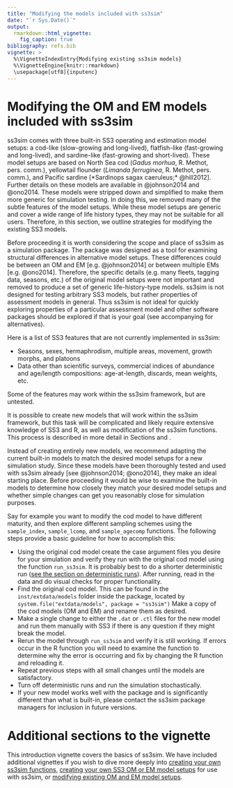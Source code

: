 ```yaml
---
title: "Modifying the models included with ss3sim"
date: "`r Sys.Date()`"
output:
  rmarkdown::html_vignette:
    fig_caption: true
bibliography: refs.bib
vignette: >
  %\VignetteIndexEntry{Modifying existing ss3sim models}
  %\VignetteEngine{knitr::rmarkdown}
  \usepackage[utf8]{inputenc}
---
```


# Modifying the OM and EM models included with ss3sim {#modify}

ss3sim comes with three built-in SS3 operating and estimation model setups:
a cod-like (slow-growing and long-lived),
flatfish-like (fast-growing and long-lived),
and sardine-like (fast-growing and short-lived).
These model setups are based on North Sea cod (*Gadus morhua*,
R. Methot, pers. comm.), yellowtail flounder (*Limanda ferruginea*, R. Methot, pers. comm.),
and Pacific sardine [*Sardinops sagax caeruleus;* @hill2012].
Further details on these models are available in @johnson2014 and @ono2014.
These models were stripped down and simplified to make them more generic for simulation testing.
In doing this, we removed many of the subtle features of the model setups.
While these model setups are generic and cover a wide range of life history types,
they may not be suitable for all users.
Therefore, in this section, we outline strategies for modifying the existing SS3 models.

Before proceeding it is worth considering the scope and place of ss3sim as a simulation package.
The package was designed as a tool for examining structural differences in
alternative model setups.
These differences could be between an OM and EM [e.g. @johnson2014] or between multiple EMs [e.g. @ono2014].
Therefore, the specific details (e.g. many fleets, tagging data, seasons, etc.)
of the original model setups were not important and removed to produce a set of generic life-history-type models.
ss3sim is not designed for testing arbitrary SS3 models, but rather properties of assessment models in general.
Thus ss3sim is not ideal for quickly exploring properties of a
particular assessment model and other software packages should be explored if
that is your goal (see accompanying for alternatives).

Here is a list of SS3 features that are not currently implemented in ss3sim:

- Seasons, sexes, hermaphrodism, multiple areas, movement, growth morphs,
  and platoons
- Data other than scientific surveys, commercial indices of
  abundance and age/length compositions: age-at-length, discards,
  mean weights, etc.

Some of the features may work within the ss3sim framework, but are untested.

It is possible to create new models that will work within the ss3sim
framework, but this task will be complicated and likely require extensive
knowledge of SS3 and R, as well as modification of the ss3sim
functions. This process is described in more detail in Sections
\ref{sec:om-setup} and \ref{sec:em-setup}.

Instead of creating entirely new models, we recommend adapting the current
built-in models to match the desired model setups for a new simulation study. Since
these models have been thoroughly tested and used with ss3sim already
[see @johnson2014; @ono2014],
they make an ideal starting place. Before proceeding it would be wise to examine
the built-in models to determine how closely they match your desired model
setups and whether simple changes can get you reasonably close for simulation purposes.

Say for example you want to modify the cod model to have different
maturity, and then explore different sampling schemes using the
`sample_index`, `sample_lcomp`, and `sample_agecomp`
functions. The following steps provide a basic guideline for how to accomplish this:

- Using the original cod model create the case argument files you desire for
  your simulation and verify they run with the original cod model using the
  function `run_ss3sim`. It is probably best to do a shorter
  deterministic run ([see the section on deterministic runs](introduction.html#deterministic)).
  After running, read in the
  data and do visual checks for proper functionality.
- Find the original cod model. This can be found in the `inst/extdata/models`
  folder inside the package, located by `system.file("extdata/models", package = "ss3sim")`
  Make a copy of the cod models (OM and EM) and rename them as desired.
- Make a single change to either the `.dat` or `.ctl` files
  for the new model and run them manually with SS3
  if there is any question if they might break the model.
- Rerun the model through `run_ss3sim` and verify it is still
  working. If errors occur in the
  R function you will need to examine the function to determine why the error is
  occurring and fix by changing the R function and reloading it.
- Repeat previous steps with all small changes until the models are
  satisfactory.
- Turn off deterministic runs and run the simulation stochastically.
- If your new model works well with the package and is significantly
  different than what is built-in, please contact the ss3sim package
  managers for inclusion in future versions.

# Additional sections to the vignette {#additional}

This introduction vignette covers the basics of ss3sim.
We have included additional vignettes if you wish
to dive more deeply into
[creating your own ss3sim functions](making-functions.html),
[creating your own SS3 OM or EM model setups](making-models.html)
for use with ss3sim,
or [modifying existing OM and EM model setups](modifying-models.html).
